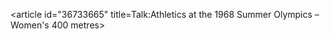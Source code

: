 <article id="36733665" title=Talk:Athletics at the 1968 Summer Olympics – Women's 400 metres>
	<talkpage id="36733665" title="Talk:Athletics at the 1968 Summer Olympics – Women's 400 metres">
{{WikiProject Athletics}}
{{WikiProject Olympics}}
	</talkpage>
</article>